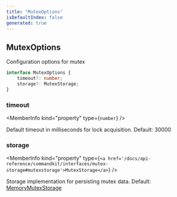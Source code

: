 ```yaml
---
title: "MutexOptions"
isDefaultIndex: false
generated: true
---
```



<!-- This file was generated from the CommandKit source. Do not modify. Instead, re-run the "docgen" script -->


## MutexOptions

<GenerationInfo sourceFile="packages/commandkit/src/utils/useful-stuff/mutex.ts" sourceLine="42" packageName="commandkit" />

Configuration options for mutex

```ts title="Signature"
interface MutexOptions {
    timeout?: number;
    storage?: MutexStorage;
}
```

<div className="members-wrapper">

### timeout

<MemberInfo kind="property" type={`number`}   />

Default timeout in milliseconds for lock acquisition. Default: 30000
### storage

<MemberInfo kind="property" type={`<a href='/docs/api-reference/commandkit/interfaces/mutex-storage#mutexstorage'>MutexStorage</a>`}   />

Storage implementation for persisting mutex data. Default: <a href='/docs/api-reference/commandkit/classes/memory-mutex-storage#memorymutexstorage'>MemoryMutexStorage</a>


</div>
